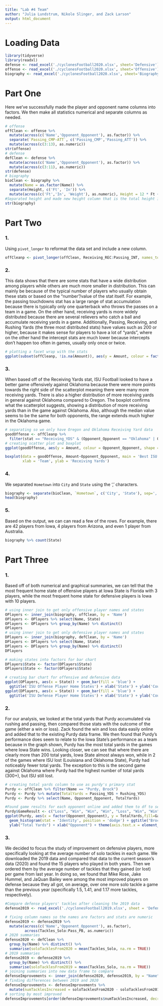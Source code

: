 ```yaml
---
title: "Lab #4 Team"
author: "Julia Lundstrum, Nikole Slinger, and Zack Larson"
output: html_document
---
```


# Loading Data
```r
library(tidyverse)
library(readxl)
defense <- read_excel('./cyclonesFootball2020.xlsx', sheet='Defensive')
offense <- read_excel('./cyclonesFootball2020.xlsx', sheet='Offensive')
biography <- read_excel('./cyclonesFootball2020.xlsx', sheet='Biography')
```

# Part One
Here we've successfully made the player and opponent name columns into factors. We then make all statistics numerical and separate columns as needed.
```r
# offense
offClean <- offense %>%
  mutate(across(c('Name','Opponent_Opponent'), as.factor)) %>%
  separate(`Passing_CMP-ATT`, c('Passing_CMP','Passing_ATT')) %>%
  mutate(across(c(3:13), as.numeric))
str(offense)
# defense
defClean <- defense %>%
  mutate(across(c('Name','Opponent_Opponent'), as.factor)) %>%
  mutate(across(c(3:11), as.numeric))
str(defense)
# biography
bioClean <- biography %>%
  mutate(Name = as.factor(Name)) %>%
  separate(Height, c('Ft', 'In')) %>%
  mutate(across(c('Ft','In', 'Weight'), as.numeric), Height = 12 * Ft + In)
#Separated height and made new height column that is the total height in inches.
str(biography)
```

# Part Two
### 1.
Using `pivot_longer` to reformat the data set and include a new column.
```r
offCleanp <- pivot_longer(offClean, Receiving_REC:Passing_INT, names_to='stat', values_to='Amount') 
```

### 2.
This data shows that there are some stats that have a wide distribution among players while others are much more smaller in distribution. This can mainly be because of the typical number of players who usually obtain these stats or based on the "number"/value of the stat itself. For example, the passing touchdowns stat has a large range of stat accumulation because there is typically only one quarterback who throws the passes on a team in a game. On the other hand, receiving yards is more widely distributed because there are several relievers who catch a ball and accumulate receiving yards in a game. Additionally, Passing, Receiving, and Rushing Yards (the three most distributed stats) have values such as 200 or higher, because it makes sense for players to have a lot of "yards", where on the other hand the intercept stats are much lower because intercepts don't happen too often in games, usually only once or twice.

```r
# plotting a facet wrap with the stats
ggplot(subset(offCleanp, !is.na(Amount)), aes(y = Amount, colour = factor(stat))) + geom_point(stat='count') + facet_wrap(. ~ stat, scales="free") + xlab("Number of Players") + theme(axis.text.x = element_text(angle = 90))
```

### 3.
When based off of the Receiving Yards stat, ISU Football looked to have a better game offensively against Oklahoma because there were more points towards the right side of the scatterplot meaning there were many more receiving yards. There is also a higher distribution of more receiving yards in general against Oklahoma compared to Oregon. The boxplot confirms what the scatterplot suggests, showing a distribution of more receiving yards than in the game against Oklahoma. Also, although the median value seems to be the same for both opponents, the range extends much higher in the Oklahoma game.

```r
# separating so we only have Oregon and Oklahoma Receiving Yard data
goodOffense <- offCleanp %>% 
  filter(stat == "Receiving_YDS" & (Opponent_Opponent == "Oklahoma" | Opponent_Opponent == "Oregon") & !is.na(Amount))
# creating scatter plot and boxplot
ggplot(goodOffense, aes(y = Amount, colour = Opponent_Opponent, shape = Opponent_Opponent)) + geom_point(stat='count') + xlab("Number of Players") + ylab("Receiving Yards")

boxplot(data = goodOffense, Amount~Opponent_Opponent, main = 'Best ISU Offensive Game: Oklahoma or Oregon', 
        xlab = 'Team', ylab = 'Receiving Yards')
```

### 4.
We separated `Hometown` into `City` and `State` using the ', ' characters.
```r
biography <- separate(bioClean, `Hometown`, c('City', 'State'), sep=', ')
head(biography)
```

### 5.
Based on the output, we can can read a few of the rows. For example, there are 42 players from Iowa, 4 players from Arizona, and even 1 player from Australia.
```r
biography %>% count(State)
```

# Part Three
### 1.
Based off of both numerical and graphical summaries, we can tell that the most frequent home state of offensive players at Iowa State is Florida with 3 players, while the most frequent home state for defensive players is Iowa with 10 players.

```r
# using inner join to get only offensive player names and states
OPlayers <- inner_join(biography, offClean, by = 'Name')
OPlayers <- OPlayers %>% select(Name, State)
OPlayers <- OPlayers %>% group_by(Name) %>% distinct()
OPlayers
# using inner join to get only defensive player names and states
DPlayers <- inner_join(biography, defClean, by = 'Name')
DPlayers <- DPlayers %>% select(Name, State)
DPlayers <- DPlayers %>% group_by(Name) %>% distinct()
DPlayers

# making states into factors for bar chart
DPlayers$State <- factor(DPlayers$State)
OPlayers$State <- factor(OPlayers$State)

# creating bar chart for offensive and defensive data
ggplot(OPlayers, aes(x = State)) + geom_bar(fill = 'blue') + 
  ggtitle('ISU Offense Player Home States') + xlab('State') + ylab('Count')
ggplot(DPlayers, aes(x = State)) + geom_bar(fill = 'blue') + 
  ggtitle('ISU Defense Player Home States') + xlab('State') + ylab('Count')
``` 

### 2.
For our analysis, we looked at the total yards that Purdy accumulated via rushing and passing, then compared those stats with the outcome of the game (either a win or loss). Zack found the win and loss data easily online and added that to the existing Purdy data frame. We then found that Purdy's performance does seem to relate to the Iowa State's performance as a team because in the graph shown, Purdy has the most total yards in the games where Iowa State wins. Looking closer, we can see that where there are clearly more than 200 total yards, Iowa State almost always won, while in 2 of the games where ISU lost (Louisiana and Oklahoma State), Purdy had noticeably fewer total yards. The exception to this is the second game against Oklahoma where Purdy had the highest number of total yards (300+), but ISU still lost.

```r
# creating total yards column to use as purdy's primary stat
Purdy <- offClean %>% filter(Name == "Purdy, Brock")
Purdy <- Purdy %>% mutate(TotalYards = Passing_YDS + Rushing_YDS)
Purdy <- Purdy %>% select(Name, Opponent_Opponent, TotalYards)

#Found game results for each opponent online and added them to df to see team performance vs Purdy's performance
Purdy$GameResult <- c("Loss", "Win", "Win", "Win", "Loss", "Win", "Win", "Win", "Win", "Win", "Loss", "Win")
ggplot(Purdy, aes(x = factor(Opponent_Opponent), y = TotalYards,fill=GameResult)) +
  geom_histogram(stat = 'Identity', position = 'dodge') + ggtitle("Brock Purdy Statistics") +
  ylab("Total Yards") + xlab("Opponent") + theme(axis.text.x = element_text(angle = 90))
```

### 3.
We decided to focus the study of improvement on defensive players, more specifically looking at the average number of solo tackles in each game. We downloaded the 2019 data and compared that data to the current season's data (2020) and found the 15 players who played in both years. Then we ordered them by the average number of tackles that they gained (or lost) per game from last year. In doing so, we found that Mike Rose, Jake Hummel, and JaQuan Bailey were among the most improved players on defense because they all got, on average, over one more solo tackle a game than the previous year (specifically 1.5, 1.41, and 1.17 more tackles, respectively).

```r
#Compare defense players' tackles after cleaning the 2019 data
defense2019 <- read_excel('./cyclonesFootball2019.xlsx', sheet = 'Defensive')

# fixing column names so the names are factors and stats are numeric
defense2019 <- defense2019 %>%
  mutate(across(c('Name','Opponent_Opponent'), as.factor),
         across(Tackles_Solo:Pass_PB, as.numeric))
# 2020 summaries
defense2020 <- defClean %>% 
  group_by(Name) %>% distinct() %>% 
  summarise(soloTacklesFrom2020 = mean(Tackles_Solo, na.rm = TRUE))
# 2019 summaries
defense2019 <- defense2019 %>% 
  group_by(Name) %>% distinct() %>%
  summarise(soloTacklesFrom2019 = mean(Tackles_Solo, na.rm = TRUE))
# joining summaries into new data frame to compare
defenseImprovements <- inner_join(defense2020, defense2019, by = "Name")
# finding differences between 2019 and 2020
defenseImprovements <- defenseImprovements %>%
  mutate(numTacklesIncreased = soloTacklesFrom2020 - soloTacklesFrom2019)
# sorting by most improved
defenseImprovements[order(defenseImprovements$numTacklesIncreased, decreasing = TRUE),]
```
